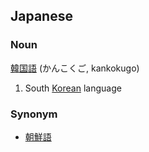 ==Japanese==
===Noun===
[[韓国]][[語]] (かんこくご, kankokugo)

# South [[Korean]] language

===Synonym===
*[[朝鮮語]]